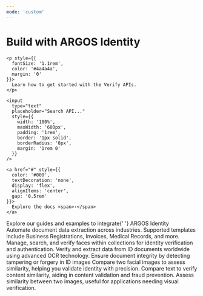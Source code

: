 ```yaml
---
mode: 'custom'
---
```



<div style={{
  textAlign: 'center',
  padding: '4rem 0',
  background: 'radial-gradient(circle, rgba(0,100,255,1) 0%, rgba(0,212,255,1) 100%)'
}}>
  <div style={{
    display: 'flex',
    flexDirection: 'column',
    alignItems: 'center',
    gap: '1rem'
  }}>
    <h1 style={{
      fontSize: '2.5rem',
      fontWeight: 'normal',
      display: 'flex',
      alignItems: 'center',
      gap: '0.5rem'
    }}>
     <span style={{color: '#f0f0f0'}}> Build with</span> <span style={{fontWeight: 'bold',color:'#f0f0f0'}}>ARGOS Identity</span>
    </h1>

    <p style={{
      fontSize: '1.1rem',
      color: '#4a4a4a',
      margin: '0'
    }}>
      Learn how to get started with the Verify APIs.
    </p>
  
    <input 
      type="text"
      placeholder="Search API..."
      style={{
        width: '100%',
        maxWidth: '600px',
        padding: '1rem',
        border: '1px solid',
        borderRadius: '8px',
        margin: '1rem 0'
      }}
    />

    <a href="#" style={{
      color: '#000',
      textDecoration: 'none',
      display: 'flex',
      alignItems: 'center',
      gap: '0.5rem'
    }}>
      Explore the docs <span>›</span>
    </a>
  </div>
</div>

<div style={{marginTop: '6rem', marginBottom: '8rem', maxWidth: '70rem', marginLeft: 'auto',
    marginRight: 'auto', paddingLeft: '1.25rem',
    paddingRight: '1.25rem' }}>


<div
  style={{
    textAlign: 'center',
    fontSize: '24px',
    fontWeight: '600',
    color: '#000000',
    marginBottom: '3rem',
    topMargin: '-1rem'
  }}
>
  Explore our guides and examples to integrate{' '}
  <span className="text-primary">ARGOS Identity</span>
  
</div>

<CardGroup cols={4}>
  <Card title="Texitfy" icon="book-open" href="/guides/quickstart">
    Automate document data extraction across industries. Supported templates include Business Registrations, Invoices, Medical Records, and more.
  </Card>
  <Card title="Face Id" icon="code-simple" href="/reference">
    Manage, search, and verify faces within collections for identity verification and authentication.
  </Card>
  <Card title="Global ID Recognition" icon="grid-round" iconType="solid" href="/examples">
    Verify and extract data from ID documents worldwide using advanced OCR technology.
  </Card>
  <Card title="ID Liveness" icon="link-simple" href="/guides/integrations">
    Ensure document integrity by detecting tampering or forgery in ID images
  </Card>
   <Card title="Face Compare" icon="Security & Compliance" href="/guides/integrations">
    Compare two facial images to assess similarity, helping you validate identity with precision.
  </Card>
  <Card title="Text Verifier" icon="wrench" href="/tools">
    Compare text to verify content similarity, aiding in content validation and fraud prevention.
  </Card>
  <Card title="Image Verifier" icon="party-horn" href="/release-notes">
    Assess similarity between two images, useful for applications needing visual verification.
  </Card>
</CardGroup>

</div>
